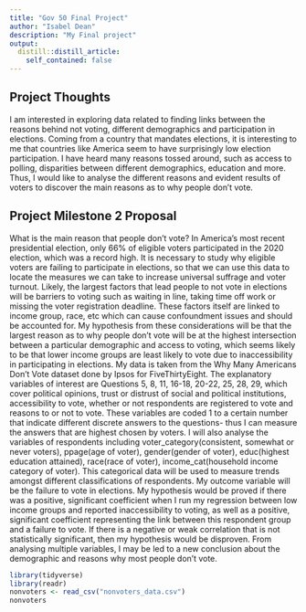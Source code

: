 ```yaml
---
title: "Gov 50 Final Project"
author: "Isabel Dean"
description: "My Final project"
output:
  distill::distill_article:
    self_contained: false
---
```




## Project Thoughts

I am interested in exploring data related to finding links between the reasons behind not voting, different demographics and participation in elections. Coming from a country that mandates elections, it is interesting to me that countries like America seem to have surprisingly low election participation. I have heard many reasons tossed around, such as access to polling, disparities between different demographics, education and more. Thus, I would like to analyse the different reasons and evident results of voters to discover the main reasons as to why people don't vote.  

## Project Milestone 2 Proposal

What is the main reason that people don't vote? In America's most recent presidential election, only 66% of eligible voters participated in the 2020 election, which was a record high. It is necessary to study why eligible voters are failing to participate in elections, so that we can use this data to locate the measures we can take to increase universal suffrage and voter turnout. Likely, the largest factors that lead people to not vote in elections will be barriers to voting such as waiting in line, taking time off work or missing the voter registration deadline. These factors itself are linked to income group, race, etc which can cause confoundment issues and should be accounted for. My hypothesis from these considerations will be that the largest reason as to why people don't vote will be at the highest intersection between a particular demographic and access to voting, which seems likely to be that lower income groups are least likely to vote due to inaccessibility in participating in elections. My data is taken from the Why Many Americans Don't Vote dataset done by Ipsos for FiveThirtyEight. The explanatory variables of interest are Questions 5, 8, 11, 16-18, 20-22, 25, 28, 29, which cover political opinions, trust or distrust of social and political institutions, accessibility to vote, whether or not respondents are registered to vote and reasons to or not to vote. These variables are coded 1 to a certain number that indicate different discrete answers to the questions- thus I can measure the answers that are highest chosen by voters. I will also analyse the variables of respondents including voter_category(consistent, somewhat or never voters), ppage(age of voter), gender(gender of voter), educ(highest education attained), race(race of voter), income_cat(household income category of voter). This categorical data will be used to measure trends amongst different classifications of respondents. My outcome variable will be the failure to vote in elections. My hypothesis would be proved if there was a positive, significant coefficient when I run my regression between low income groups and reported inaccessibility to voting, as well as a positive, significant coefficient representing the link between this respondent group and a failure to vote. If there is a negative or weak correlation that is not statistically significant, then my hypothesis would be disproven. From analysing multiple variables, I may be led to a new conclusion about the demographic and reasons why most people don't vote. 


```r
library(tidyverse)
library(readr)
nonvoters <- read_csv("nonvoters_data.csv")
nonvoters
```

